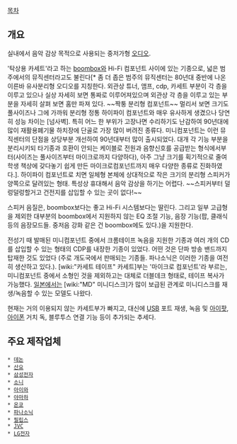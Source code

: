 [[목차]]
== 개요 ==
실내에서 음악 감상 목적으로 사용되는 중저가형 [[오디오]].

'탁상용 카세트'라고 하는 [[boombox]]와 Hi-Fi 컴포넌트 사이에 있는 기종으로, 넓은 범주에서의 뮤직센터라고도 불린다[* 좀 더 좁은 범주의 뮤직센터는 80년대 중반에 나온 이른바 유사분리형 오디오를 지칭한다. 외관상 튜너, 앰프, cdp, 카세트 부분이 각 층을 이루고 있으나 실상 자세히 보면 통짜로 이루어져있으며 외관상 각 층을 이루고 있는 부분을 자세히 살펴 보면 홈만 파져 있다. ~~짝퉁 분리형 컴포넌트~~ 멀리서 보면 크기도 풀사이즈나 그에 가까워 분리형 정통 하이파이 컴포넌트와 매우 유사하게 생겼으나 당연히 성능 차이는 [넘사벽]. 특히 어느 한 부위가 고장나면 수리하기도 난감하여 90년대에 많이 재활용폐기물 하치장에 단골로 가장 많이 버려진 종류다. 미니컴포넌트는 이런 뮤직센터의 단점을 상당부분 개선하여 90년대부터 많이 출시되었다. 대개 각 기능 부분을 분리시키되 타기종과 호환이 안되는 케이블로 전원과 음향신호를 공급받는 형식에서부터(사이즈는 풀사이즈부터 마이크로까지 다양하다), 아주 그냥 크기를 획기적으로 줄여 학생 책상에 갖다놓기 쉽게 만든 마이크로컴포넌트까지 매우 다양한 종류로 진화하였다.]. 하이파이 컴포넌트로 치면 일체형 본체에 상대적으로 작은 크기의 분리형 스피커가 양쪽으로 달려있는 형태. 특성상 휴대해서 음악 감상을 하기는 어렵다. ~~스피커부터 덜렁덜렁할거고 건전지를 삽입할 수 있는 곳이 없다!~~

스피커 음질은, boombox보다는 좋고 Hi-Fi 시스템보다는 딸린다. 그리고 일부 고급형을 제외한 대부분의 boombox에서 지원하지 않는 EQ 조절 기능, 음장 기능(팝, 클래식 등의 음장모드들. 중저음 강화 같은 건 boombox에도 있다.)을 지원한다.

전성기 때 발매된 미니컴포넌트 중에서 크롬테이프 녹음을 지원한 기종과 여러 개의 CD를 삽입할 수 있는 형태의 CDP를 내장한 기종이 있었다. 어떤 것은 단파 방송 밴드까지 탑재한 것도 있었다 (주로 개도국에서 판매되는 기종들. 파나소닉은 이러한 기종을 여전히 생산하고 있다.). [wiki:"카세트 테이프" 카세트]부는 '마이크로 컴포넌트'라 부르는, 미니컴포넌트 중에서 소형인 것을 제외하고는 대체로 더블데크 형태로, 테이프 복사가 가능했다. [[일본]]에서는 [wiki:"MD" 미니디스크]가 많이 보급된 관계로 미니디스크를 재생/녹음할 수 있는 모델도 나왔다.

현재는 거의 이용되지 않는 카세트부가 빠지고, 대신에 [[USB]] 포트 재생, 녹음 및 [[아이팟]], [[아이폰]] 거치 독, 블루투스 연결 기능 등이 추가되는 추세다.

== 주요 제작업체 ==
 * [[데논]]
 * [[산요]]
 * [[삼성전자]]
 * [[소니]]
 * [[아이와]]
 * [[야마하]]
 * [[온쿄]]
 * [[파나소닉]]
 * [[필립스]]
 * [[JVC]]
 * [[LG전자]]
